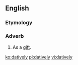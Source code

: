 ==English==

===Etymology===
{{suffix|dative|ly|lang=en}}

===Adverb===
{{en-adv}}

# {{lb|en|rare}} As a [[gift]].

[[ko:datively]]
[[pl:datively]]
[[vi:datively]]